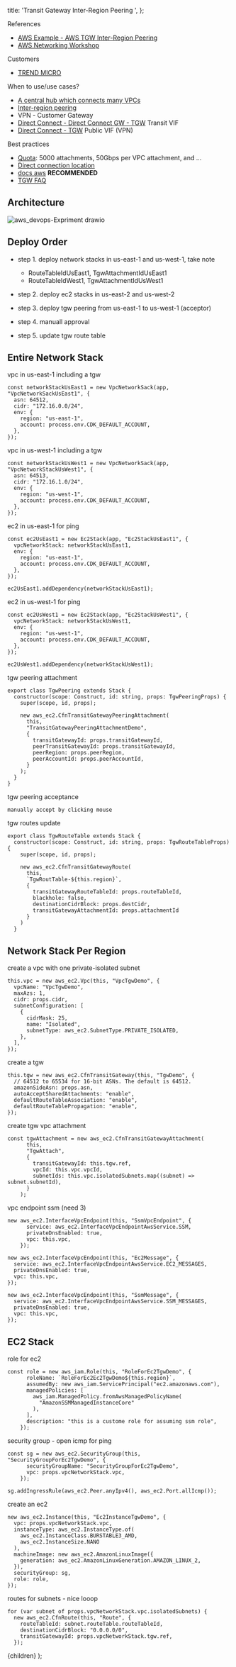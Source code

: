   title: 'Transit Gateway Inter-Region Peering ',
};


References 
  - [AWS Example - AWS TGW Inter-Region Peering](https://github.com/aws-samples/aws-cdk-transit-gateway-peering)
  - [AWS Networking Workshop](https://networking.workshop.aws/beginner/lab1/030_tgw/_index_en.html)


Customers  
- [TREND MICRO](https://aws.amazon.com/transit-gateway/customers/)

When to use/use cases? 
- [A central hub which connects many VPCs](https://aws.amazon.com/transit-gateway/?whats-new-cards.sort-by=item.additionalFields.postDateTime&whats-new-cards.sort-order=desc)
- [Inter-region peering](https://aws.amazon.com/transit-gateway/?whats-new-cards.sort-by=item.additionalFields.postDateTime&whats-new-cards.sort-order=desc)
- VPN - Customer Gateway 
- [Direct Connect - Direct Connect GW - TGW](https://docs.aws.amazon.com/whitepapers/latest/aws-vpc-connectivity-options/aws-direct-connect-aws-transit-gateway.html) Transit VIF 
- [Direct Connect - TGW](https://docs.aws.amazon.com/whitepapers/latest/aws-vpc-connectivity-options/aws-direct-connect-aws-transit-gateway-vpn.html) Public VIF (VPN)

Best practices 
- [Quota](https://docs.aws.amazon.com/vpc/latest/tgw/transit-gateway-quotas.html#bandwidth-quotas): 5000 attachments, 50Gbps per VPC attachment, and ...
- [Direct connection location](https://aws.amazon.com/directconnect/locations/)
- [docs aws](https://docs.aws.amazon.com/) **RECOMMENDED**
- [TGW FAQ](https://aws.amazon.com/transit-gateway/faqs/)

## Architecture 

![aws_devops-Expriment drawio](https://user-images.githubusercontent.com/20411077/174018843-5714d661-7b8d-4dda-81d0-3fb3381f548c.png)


## Deploy Order 

- step 1. deploy network stacks in us-east-1 and us-west-1, take note 
  - RouteTableIdUsEast1, TgwAttachmentIdUsEast1
  - RouteTableIdWest1, TgwAttachmentIdUsWest1

- step 2. deploy ec2 stacks in us-east-2 and us-west-2

- step 3. deploy tgw peering from us-east-1 to us-west-1 (acceptor)

- step 4. manuall approval 

- step 5. update tgw route table 

## Entire Network Stack 
vpc in us-east-1 including a tgw
```tsx 
const networkStackUsEast1 = new VpcNetworkSack(app, "VpcNetworkSackUsEast1", {
  asn: 64512,
  cidr: "172.16.0.0/24",
  env: {
    region: "us-east-1",
    account: process.env.CDK_DEFAULT_ACCOUNT,
  },
});
```
vpc in us-west-1 including a tgw
```tsx 
const networkStackUsWest1 = new VpcNetworkSack(app, "VpcNetworkStackUsWest1", {
  asn: 64513,
  cidr: "172.16.1.0/24",
  env: {
    region: "us-west-1",
    account: process.env.CDK_DEFAULT_ACCOUNT,
  },
});
```
ec2 in us-east-1 for ping 
```tsx
const ec2UsEast1 = new Ec2Stack(app, "Ec2StackUsEast1", {
  vpcNetworkStack: networkStackUsEast1,
  env: {
    region: "us-east-1",
    account: process.env.CDK_DEFAULT_ACCOUNT,
  },
});

ec2UsEast1.addDependency(networkStackUsEast1);
```
ec2 in us-west-1 for ping 
```tsx
const ec2UsWest1 = new Ec2Stack(app, "Ec2StackUsWest1", {
  vpcNetworkStack: networkStackUsWest1,
  env: {
    region: "us-west-1",
    account: process.env.CDK_DEFAULT_ACCOUNT,
  },
});

ec2UsWest1.addDependency(networkStackUsWest1);
```
tgw peering attachment 
```tsx
export class TgwPeering extends Stack {
  constructor(scope: Construct, id: string, props: TgwPeeringProps) {
    super(scope, id, props);

    new aws_ec2.CfnTransitGatewayPeeringAttachment(
      this,
      "TransitGatewayPeeringAttachmentDemo",
      {
        transitGatewayId: props.transitGatewayId,
        peerTransitGatewayId: props.transitGatewayId,
        peerRegion: props.peerRegion,
        peerAccountId: props.peerAccountId,
      }
    );
  }
}
```

tgw peering acceptance 
```tsx
manually accept by clicking mouse
```

tgw routes update
```tsx
export class TgwRouteTable extends Stack {
  constructor(scope: Construct, id: string, props: TgwRouteTableProps) {
    super(scope, id, props);

    new aws_ec2.CfnTransitGatewayRoute(
      this,
      `TgwRoutTable-${this.region}`,
      {
        transitGatewayRouteTableId: props.routeTableId,
        blackhole: false,
        destinationCidrBlock: props.destCidr,
        transitGatewayAttachmentId: props.attachmentId
      }
    )
  }
```

## Network Stack Per Region 
create a vpc with one private-isolated subnet 
```tsx
this.vpc = new aws_ec2.Vpc(this, "VpcTgwDemo", {
  vpcName: "VpcTgwDemo",
  maxAzs: 1,
  cidr: props.cidr,
  subnetConfiguration: [
    {
      cidrMask: 25,
      name: "Isolated",
      subnetType: aws_ec2.SubnetType.PRIVATE_ISOLATED,
    },
  ],
});
```
create a tgw
```tsx
this.tgw = new aws_ec2.CfnTransitGateway(this, "TgwDemo", {
  // 64512 to 65534 for 16-bit ASNs. The default is 64512.
  amazonSideAsn: props.asn,
  autoAcceptSharedAttachments: "enable",
  defaultRouteTableAssociation: "enable",
  defaultRouteTablePropagation: "enable",
});
```
create tgw vpc attachment
```tsx
const tgwAttachment = new aws_ec2.CfnTransitGatewayAttachment(
      this,
      "TgwAttach",
      {
        transitGatewayId: this.tgw.ref,
        vpcId: this.vpc.vpcId,
        subnetIds: this.vpc.isolatedSubnets.map((subnet) => subnet.subnetId),
      }
    );
```
vpc endpoint ssm (need 3)
```tsx 
new aws_ec2.InterfaceVpcEndpoint(this, "SsmVpcEndpoint", {
      service: aws_ec2.InterfaceVpcEndpointAwsService.SSM,
      privateDnsEnabled: true,
      vpc: this.vpc,
    });

new aws_ec2.InterfaceVpcEndpoint(this, "Ec2Message", {
  service: aws_ec2.InterfaceVpcEndpointAwsService.EC2_MESSAGES,
  privateDnsEnabled: true,
  vpc: this.vpc,
});

new aws_ec2.InterfaceVpcEndpoint(this, "SsmMessage", {
  service: aws_ec2.InterfaceVpcEndpointAwsService.SSM_MESSAGES,
  privateDnsEnabled: true,
  vpc: this.vpc,
});
```


## EC2 Stack 
role for ec2 
```tsx
const role = new aws_iam.Role(this, "RoleForEc2TgwDemo", {
      roleName: `RoleForEc2Ec2TgwDemo${this.region}`,
      assumedBy: new aws_iam.ServicePrincipal("ec2.amazonaws.com"),
      managedPolicies: [
        aws_iam.ManagedPolicy.fromAwsManagedPolicyName(
          "AmazonSSMManagedInstanceCore"
        ),
      ],
      description: "this is a custome role for assuming ssm role",
    });
```
security group - open icmp for ping 
```tsx
const sg = new aws_ec2.SecurityGroup(this, "SecurityGroupForEc2TgwDemo", {
      securityGroupName: "SecurityGroupForEc2TgwDemo",
      vpc: props.vpcNetworkStack.vpc,
    });

sg.addIngressRule(aws_ec2.Peer.anyIpv4(), aws_ec2.Port.allIcmp());
```
create an ec2 
```tsx
new aws_ec2.Instance(this, "Ec2InstanceTgwDemo", {
  vpc: props.vpcNetworkStack.vpc,
  instanceType: aws_ec2.InstanceType.of(
    aws_ec2.InstanceClass.BURSTABLE3_AMD,
    aws_ec2.InstanceSize.NANO
  ),
  machineImage: new aws_ec2.AmazonLinuxImage({
    generation: aws_ec2.AmazonLinuxGeneration.AMAZON_LINUX_2,
  }),
  securityGroup: sg,
  role: role,
});
```
routes for subnets - nice looop
```tsx
for (var subnet of props.vpcNetworkStack.vpc.isolatedSubnets) {
  new aws_ec2.CfnRoute(this, "Route", {
    routeTableId: subnet.routeTable.routeTableId,
    destinationCidrBlock: "0.0.0.0/0",
    transitGatewayId: props.vpcNetworkStack.tgw.ref,
  });
```



  <MyLayoutTest frontmatter={meta}>{children}</MyLayoutTest>
);
